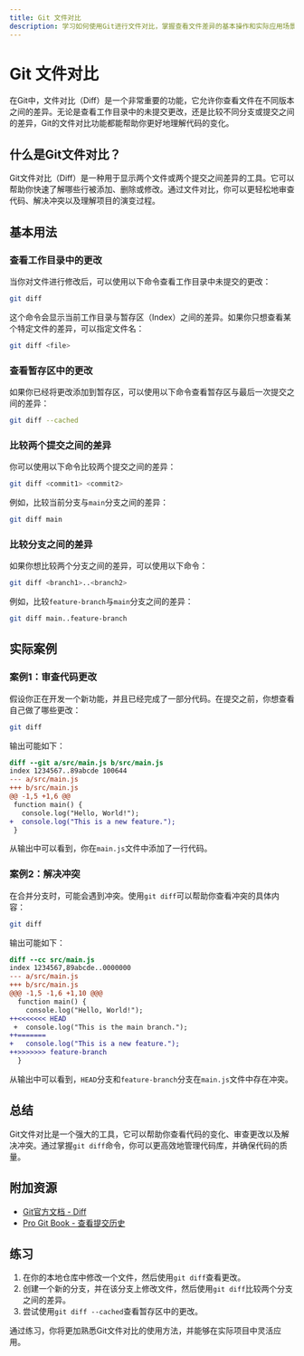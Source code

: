 ```yaml
---
title: Git 文件对比
description: 学习如何使用Git进行文件对比，掌握查看文件差异的基本操作和实际应用场景。
---
```


# Git 文件对比

在Git中，文件对比（Diff）是一个非常重要的功能，它允许你查看文件在不同版本之间的差异。无论是查看工作目录中的未提交更改，还是比较不同分支或提交之间的差异，Git的文件对比功能都能帮助你更好地理解代码的变化。

## 什么是Git文件对比？

Git文件对比（Diff）是一种用于显示两个文件或两个提交之间差异的工具。它可以帮助你快速了解哪些行被添加、删除或修改。通过文件对比，你可以更轻松地审查代码、解决冲突以及理解项目的演变过程。

## 基本用法

### 查看工作目录中的更改

当你对文件进行修改后，可以使用以下命令查看工作目录中未提交的更改：

```bash
git diff
```

这个命令会显示当前工作目录与暂存区（Index）之间的差异。如果你只想查看某个特定文件的差异，可以指定文件名：

```bash
git diff <file>
```

### 查看暂存区中的更改

如果你已经将更改添加到暂存区，可以使用以下命令查看暂存区与最后一次提交之间的差异：

```bash
git diff --cached
```

### 比较两个提交之间的差异

你可以使用以下命令比较两个提交之间的差异：

```bash
git diff <commit1> <commit2>
```

例如，比较当前分支与`main`分支之间的差异：

```bash
git diff main
```

### 比较分支之间的差异

如果你想比较两个分支之间的差异，可以使用以下命令：

```bash
git diff <branch1>..<branch2>
```

例如，比较`feature-branch`与`main`分支之间的差异：

```bash
git diff main..feature-branch
```

## 实际案例

### 案例1：审查代码更改

假设你正在开发一个新功能，并且已经完成了一部分代码。在提交之前，你想查看自己做了哪些更改：

```bash
git diff
```

输出可能如下：

```diff
diff --git a/src/main.js b/src/main.js
index 1234567..89abcde 100644
--- a/src/main.js
+++ b/src/main.js
@@ -1,5 +1,6 @@
 function main() {
   console.log("Hello, World!");
+  console.log("This is a new feature.");
 }
```

从输出中可以看到，你在`main.js`文件中添加了一行代码。

### 案例2：解决冲突

在合并分支时，可能会遇到冲突。使用`git diff`可以帮助你查看冲突的具体内容：

```bash
git diff
```

输出可能如下：

```diff
diff --cc src/main.js
index 1234567,89abcde..0000000
--- a/src/main.js
+++ b/src/main.js
@@@ -1,5 -1,6 +1,10 @@@
  function main() {
    console.log("Hello, World!");
++<<<<<<< HEAD
 +  console.log("This is the main branch.");
++=======
+   console.log("This is a new feature.");
++>>>>>>> feature-branch
  }
```

从输出中可以看到，`HEAD`分支和`feature-branch`分支在`main.js`文件中存在冲突。

## 总结

Git文件对比是一个强大的工具，它可以帮助你查看代码的变化、审查更改以及解决冲突。通过掌握`git diff`命令，你可以更高效地管理代码库，并确保代码的质量。

## 附加资源

- [Git官方文档 - Diff](https://git-scm.com/docs/git-diff)
- [Pro Git Book - 查看提交历史](https://git-scm.com/book/en/v2/Git-Basics-Viewing-the-Commit-History)

## 练习

1. 在你的本地仓库中修改一个文件，然后使用`git diff`查看更改。
2. 创建一个新的分支，并在该分支上修改文件，然后使用`git diff`比较两个分支之间的差异。
3. 尝试使用`git diff --cached`查看暂存区中的更改。

通过练习，你将更加熟悉Git文件对比的使用方法，并能够在实际项目中灵活应用。